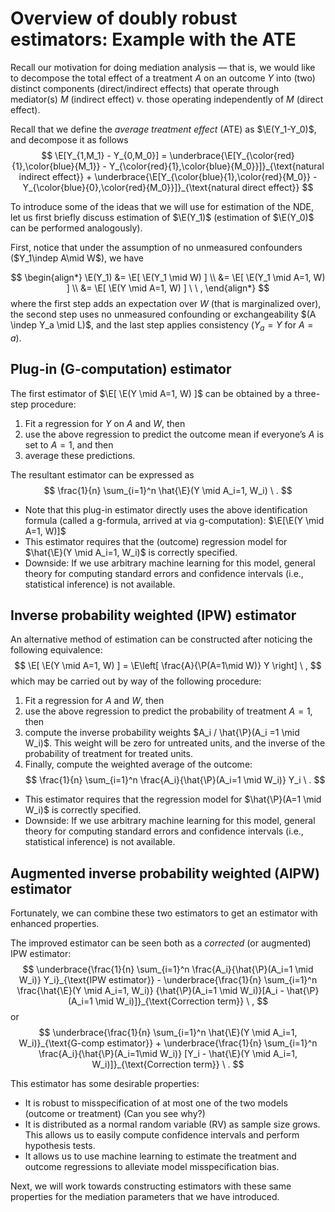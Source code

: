 # Overview of doubly robust estimators: Example with the ATE

Recall our motivation for doing mediation analysis --- that is, we would like
to decompose the total effect of a treatment $A$ on an outcome $Y$ into (two)
distinct components (direct/indirect effects) that operate through mediator(s)
$M$ (indirect effect) v. those operating independently of $M$ (direct effect).

Recall that we define the *average treatment effect* (ATE) as $\E(Y_1-Y_0)$,
and decompose it as follows
$$
\E[Y_{1,M_1} - Y_{0,M_0}] = \underbrace{\E[Y_{\color{red}{1},\color{blue}{M_1}}
    - Y_{\color{red}{1},\color{blue}{M_0}}]}_{\text{natural indirect effect}} +
    \underbrace{\E[Y_{\color{blue}{1},\color{red}{M_0}} -
    Y_{\color{blue}{0},\color{red}{M_0}}]}_{\text{natural direct effect}}
$$

To introduce some of the ideas that we will use for estimation of the NDE, let
us first briefly discuss estimation of $\E(Y_1)$ (estimation of $\E(Y_0)$ can be
performed analogously).

First, notice that under the assumption of no unmeasured confounders
($Y_1\indep A\mid W$), we have

$$ \begin{align*}
  \E(Y_1) &= \E[ \E(Y_1 \mid W) ] \\
          &= \E[ \E(Y_1 \mid A=1, W) ] \\
          &= \E[ \E(Y \mid A=1, W) ] \ \ ,
\end{align*} $$
where the first step adds an expectation over $W$ (that is marginalized over),
the second step uses no unmeasured confounding or exchangeability $(A \indep
Y_a \mid L)$, and the last step applies consistency ($Y_a = Y$ for $A=a$).

## Plug-in (G-computation) estimator

The first estimator of $\E[ \E(Y \mid A=1, W) ]$ can be obtained by a
three-step procedure:

1. Fit a regression for $Y$ on $A$ and $W$, then
2. use the above regression to predict the outcome mean if everyone's
  $A$ is set to $A=1$, and then
3. average these predictions.

The resultant estimator can be expressed as
$$
  \frac{1}{n} \sum_{i=1}^n \hat{\E}(Y \mid A_i=1, W_i) \ .
$$

- Note that this plug-in estimator directly uses the above identification
  formula (called a g-formula, arrived at via g-computation):
  $\E[\E(Y \mid A=1, W)]$
- This estimator requires that the (outcome) regression model for
  $\hat{\E}(Y \mid A_i=1, W_i)$ is correctly specified.
- Downside: If we use arbitrary machine learning for this model, general theory
  for computing standard errors and confidence intervals (i.e., statistical
  inference) is not available.

## Inverse probability weighted (IPW) estimator

An alternative method of estimation can be constructed after noticing the
following equivalence:
$$
  \E[ \E(Y \mid A=1, W) ] = \E\left[ \frac{A}{\P(A=1\mid W)} Y \right] \ ,
$$
which may be carried out by way of the following procedure:

1. Fit a regression for $A$ and $W$, then
2. use the above regression to predict the probability of treatment $A=1$,
   then
3. compute the inverse probability weights $A_i / \hat{\P}(A_i =1 \mid W_i)$.
   This weight will be zero for untreated units, and the inverse of the
   probability of treatment for treated units.
5. Finally, compute the weighted average of the outcome:
   $$
     \frac{1}{n} \sum_{i=1}^n \frac{A_i}{\hat{\P}(A_i=1 \mid W_i)} Y_i \ .
   $$

- This estimator requires that the regression model for $\hat{\P}(A=1 \mid W_i)$
  is correctly specified.
- Downside: If we use arbitrary machine learning for this model, general theory
  for computing standard errors and confidence intervals (i.e., statistical
  inference) is not available.

## Augmented inverse probability weighted (AIPW) estimator

Fortunately, we can combine these two estimators to get an estimator with
enhanced properties.

The improved estimator can be seen both as a *corrected* (or augmented) IPW
estimator:
$$
  \underbrace{\frac{1}{n} \sum_{i=1}^n \frac{A_i}{\hat{\P}(A_i=1 \mid W_i)}
  Y_i}_{\text{IPW estimator}} -
  \underbrace{\frac{1}{n} \sum_{i=1}^n \frac{\hat{\E}(Y \mid A_i=1, W_i)}
    {\hat{\P}(A_i=1 \mid W_i)}[A_i - \hat{\P}(A_i=1 \mid
    W_i)]}_{\text{Correction term}} \ ,
$$
or
$$
  \underbrace{\frac{1}{n} \sum_{i=1}^n \hat{\E}(Y \mid A_i=1,
    W_i)}_{\text{G-comp estimator}} +
  \underbrace{\frac{1}{n} \sum_{i=1}^n \frac{A_i}{\hat{\P}(A_i=1\mid W_i)}
    [Y_i - \hat{\E}(Y \mid A_i=1, W_i)]}_{\text{Correction term}} \ .
$$

This estimator has some desirable properties:

- It is robust to misspecification of at most one of the two models (outcome or
  treatment) (Can you see why?)
- It is distributed as a normal random variable (RV) as sample size grows. This
  allows us to easily compute confidence intervals and perform hypothesis tests.
- It allows us to use machine learning to estimate the treatment and outcome
  regressions to alleviate model misspecification bias.

Next, we will work towards constructing estimators with these same properties
for the mediation parameters that we have introduced.

